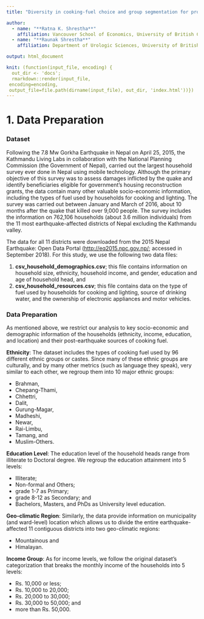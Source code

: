 ```yaml
---
title: "Diversity in cooking-fuel choice and group segmentation for promoting cleaner cooking"

author:
  - name: "**Ratna K. Shrestha**"
    affiliation: Vancouver School of Economics, University of British Columbia
  - name: "**Raunak Shrestha**"
    affiliation: Department of Urologic Sciences, University of British Columbia; Vancouver Prostate Centre

output: html_document

knit: (function(input_file, encoding) {
  out_dir <- 'docs';
  rmarkdown::render(input_file,
 encoding=encoding,
 output_file=file.path(dirname(input_file), out_dir, 'index.html'))})
---
```



# 1. Data Preparation

### Dataset
Following the 7.8 Mw Gorkha Earthquake in Nepal on April 25, 2015, the Kathmandu Living Labs in collaboration with the National Planning Commission (the Government of Nepal), carried out the largest household survey ever done in Nepal using mobile technology. Although the primary objective of this survey was to assess damages inflicted by the quake and identify beneficiaries eligible for government's housing reconstruction grants, the data contain many other valuable socio-economic information, including the types of fuel used by households for cooking and lighting. The survey was carried out between January and March of 2016, about 10 months after the quake that killed over 9,000 people. The survey includes the information on 762,106 households (about 3.6 million individuals) from the 11 most earthquake-affected districts of Nepal excluding the Kathmandu valley.

The data for all 11 districts were downloaded from the 2015 Nepal Earthquake: Open Data Portal (<http://eq2015.npc.gov.np/>; accessed in September 2018). For this study, we use the following two data files:

1. **csv_household_demographics.csv**; this file contains information on household size, ethnicity, household income, and gender, education and age of household head, and
2. **csv_household_resources.csv**; this file contains data on the type of fuel used by households for cooking and lighting, source of drinking water, and the ownership of electronic appliances and motor vehicles.


### Data Preparation
As mentioned above, we restrict our analysis to key socio-economic and demographic information of the households (ethnicity, income, education, and location) and their post-earthquake sources of cooking fuel. 

**Ethnicity**: The dataset includes the types of cooking fuel used by 96 different ethnic groups or castes. Since many of these ethnic groups are culturally, and by many other metrics (such as language they speak), very similar to each other, we regroup them into 10 major ethnic groups: 

* Brahman, 
* Chepang-Thami, 
* Chhettri, 
* Dalit, 
* Gurung-Magar, 
* Madheshi, 
* Newar, 
* Rai-Limbu, 
* Tamang, and 
* Muslim-Others.

**Education Level**: The education level of the household heads range from illiterate to Doctoral degree. We regroup the education attainment into 5 levels: 

* Illiterate; 
* Non-formal and Others; 
* grade 1-7 as Primary; 
* grade 8-12 as Secondary; and 
* Bachelors, Masters, and PhDs as University level education. 

**Geo-climatic Region**: Similarly, the data provide information on municipality (and ward-level) location which allows us to divide the entire earthquake-affected 11 contiguous districts into two geo-climatic regions: 

* Mountainous and 
* Himalayan. 

**Income Group**: As for income levels, we follow the original dataset's categorization that breaks the monthly income of the households into 5 levels:

* Rs. 10,000 or less; 
* Rs. 10,000 to 20,000; 
* Rs. 20,000 to 30,000; 
* Rs. 30,000 to 50,000; and
* more than Rs. 50,000. 
